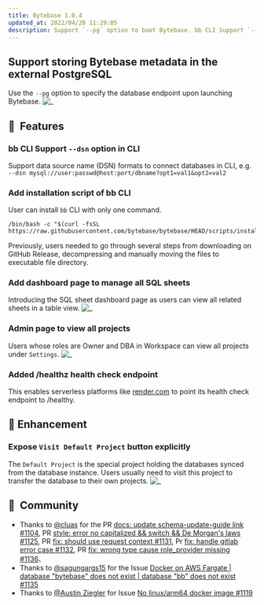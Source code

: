 ```yaml
---
title: Bytebase 1.0.4
updated_at: 2022/04/28 11:29:05
description: Support `--pg` option to boot Bytebase. bb CLI Support `--dsn` option in CLI. Add installation script of bb CLI. Add dashboard page to manage all SQL sheets. Admin page to view all projects. Added /healthz health check endpoint for supporting serverless platform.
---
```



## Support storing Bytebase metadata in the external PostgreSQL

Use the `--pg` option to specify the database endpoint upon launching Bytebase.
![_](/content/changelog/1.0.4/pg-flag.webp)

## 🚀  Features

### bb CLI Support `--dsn` option in CLI

Support data source name (DSN) formats to connect databases in CLI, e.g. `--dsn mysql://user:passwd@host:port/dbname?opt1=val1&opt2=val2`

### Add installation script of bb CLI

User can install `bb` CLI with only one command.

```text
/bin/bash -c "$(curl -fsSL https://raw.githubusercontent.com/bytebase/bytebase/HEAD/scripts/install_bb.sh)"
```

Previously, users needed to go through several steps from downloading on GitHub Release, decompressing and manually moving the files to executable file directory.

### Add dashboard page to manage all SQL sheets

Introducing the SQL sheet dashboard page as users can view all related sheets in a table view.
![_](/content/changelog/1.0.4/sheet-dashboard.webp)

### Admin page to view all projects

Users whose roles are Owner and DBA in Workspace can view all projects under `Settings`.
![_](/content/changelog/1.0.4/admin-project-dashboard.webp)

### Added /healthz health check endpoint

This enables serverless platforms like [render.com](https://render.com) to point its health check endpoint to /healthy.

## 🎄 Enhancement

### Expose `Visit Default Project` button explicitly

The `Default Project` is the special project holding the databases synced from the database instance. Users usually need to visit this project to transfer the database to their own projects.
![_](/content/changelog/1.0.4/visit-default-project.webp)

## 🎠  Community

- Thanks to [@cluas](https://github.com/Cluas) for the PR [docs: update schema-update-guide link #1104](https://github.com/bytebase/bytebase/pull/1104), PR [style: error no capitalized && switch && De Morgan's laws #1125](https://github.com/bytebase/bytebase/pull/1125), PR [fix: should use request context #1131](https://github.com/bytebase/bytebase/pull/1131), Pr [fix: handle gitlab error case #1132](https://github.com/bytebase/bytebase/pull/1132), PR [fix: wrong type cause role_provider missing #1136](https://github.com/bytebase/bytebase/pull/1136)、
- Thanks to [@sagungargs15](https://github.com/sagungargs15) for the Issue [Docker on AWS Fargate | database "bytebase" does not exist | database "bb" does not exist #1135](https://github.com/bytebase/bytebase/issues/1135)
- Thanks to [@Austin Ziegler](https://github.com/halostatue) for Issue [No linux/arm64 docker image #1119](https://github.com/bytebase/bytebase/issues/1119)

<InstallUpgrade />
